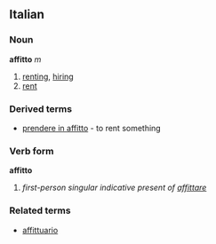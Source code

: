 ==Italian==
===Noun===
'''affitto''' ''m''

#[[renting]], [[hiring]]
#[[rent]]

===Derived terms===
*[[prendere in affitto]] - to rent something

===Verb form===
'''affitto'''

# ''first-person singular indicative present of [[affittare]]''

===Related terms===
*[[affittuario]]